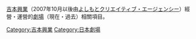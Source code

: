 [[吉本興業|吉本興業]]（2007年10月以後由[[よしもとクリエイティブ・エージェンシー|よしもとクリエイティブ・エージェンシー]]）經營・運營的[[劇場|劇場]]（現在・過去）相關項目。

[[Category:吉本興業|Category:吉本興業]]
[[Category:日本劇場|Category:日本劇場]]
